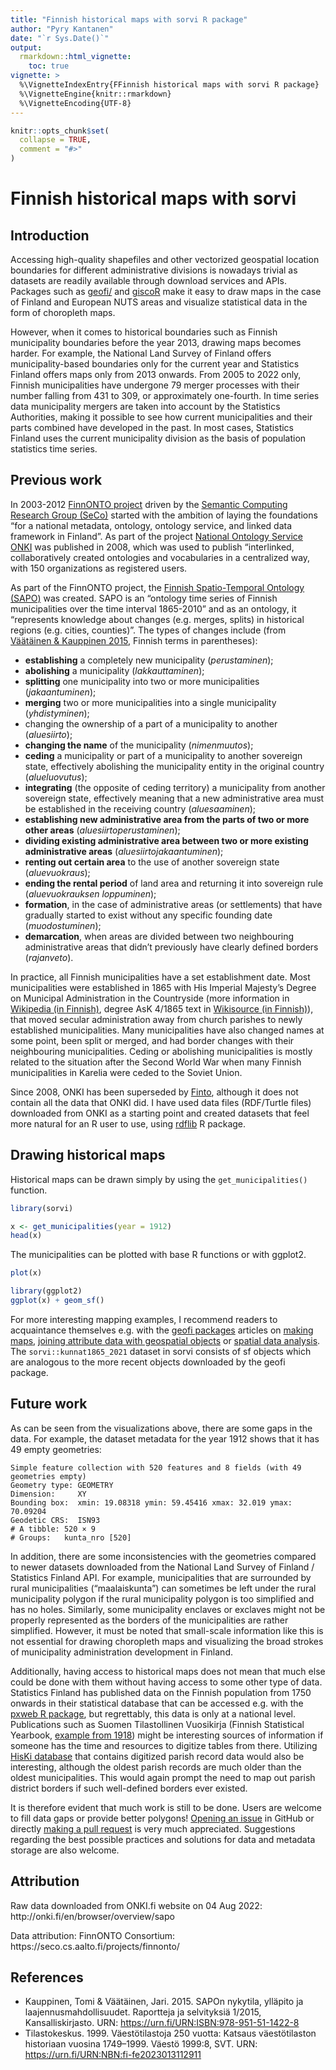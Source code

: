 ```yaml
---
title: "Finnish historical maps with sorvi R package"
author: "Pyry Kantanen"
date: "`r Sys.Date()`"
output: 
  rmarkdown::html_vignette:
    toc: true
vignette: >
  %\VignetteIndexEntry{FFinnish historical maps with sorvi R package}
  %\VignetteEngine{knitr::rmarkdown}
  %\VignetteEncoding{UTF-8}
---
```


```r
knitr::opts_chunk$set(
  collapse = TRUE,
  comment = "#>"
)
```

# Finnish historical maps with sorvi

## Introduction
 
Accessing high-quality shapefiles and other vectorized geospatial location boundaries for different administrative divisions is nowadays trivial as datasets are readily available through download services and APIs. Packages such as [geofi/](https://ropengov.github.io/geofi/) and [giscoR](https://ropengov.github.io/giscoR/) make it easy to draw maps in the case of Finland and European NUTS areas and visualize statistical data in the form of choropleth maps.

However, when it comes to historical boundaries such as Finnish municipality boundaries before the year 2013, drawing maps becomes harder. For example, the National Land Survey of Finland offers municipality-based boundaries only for the current year and Statistics Finland offers maps only from 2013 onwards. From 2005 to 2022 only, Finnish municipalities have undergone 79 merger processes with their number falling from 431 to 309, or approximately one-fourth. In time series data municipality mergers are taken into account by the Statistics Authorities, making it possible to see how current municipalities and their parts combined have developed in the past. In most cases, Statistics Finland uses the current municipality division as the basis of population statistics time series.

## Previous work

In 2003-2012 [FinnONTO project](https://seco.cs.aalto.fi/projects/finnonto/) driven by the [Semantic Computing Research Group (SeCo)](https://seco.cs.aalto.fi) started with the ambition of laying the foundations "for a national metadata, ontology, ontology service, and linked data framework in Finland". As part of the project [National Ontology Service ONKI](http://onki.fi) was published in 2008, which was used to publish "interlinked, collaboratively created ontologies and vocabularies in a centralized way, with 150 organizations as registered users.

As part of the FinnONTO project, the [Finnish Spatio-Temporal Ontology (SAPO)](https://seco.cs.aalto.fi/ontologies/sapo/) was created. SAPO is an "ontology time series of Finnish municipalities over the time interval 1865-2010" and as an ontology, it "represents knowledge about changes (e.g. merges, splits) in historical regions (e.g. cities, counties)". The types of changes include (from [Väätäinen & Kauppinen 2015][1], Finnish terms in parentheses): 

- **establishing** a completely new municipality (*perustaminen*); 
- **abolishing** a municipality (*lakkauttaminen*); 
- **splitting** one municipality into two or more municipalities (*jakaantuminen*); 
- **merging** two or more municipalities into a single municipality (*yhdistyminen*); 
- changing the ownership of a part of a municipality to another (*aluesiirto*); 
- **changing the name** of the municipality (*nimenmuutos*); 
- **ceding** a municipality or part of a municipality to another sovereign state, effectively abolishing the municipality entity in the original country (*alueluovutus*); 
- **integrating** (the opposite of ceding territory) a municipality from another sovereign state, effectively meaning that a new administrative area must be established in the receiving country (*aluesaaminen*); 
- **establishing new administrative area from the parts of two or more other areas** (*aluesiirtoperustaminen*); 
- **dividing existing administrative area between two or more existing administrative areas** (*aluesiirtojakaantuminen*); 
- **renting out certain area** to the use of another sovereign state (*aluevuokraus*); 
- **ending the rental period** of land area and returning it into sovereign rule (*aluevuokrauksen loppuminen*);
- **formation**, in the case of administrative areas (or settlements) that have gradually started to exist without any specific founding date (*muodostuminen*);
- **demarcation**, when areas are divided between two neighbouring administrative areas that didn't previously have clearly defined borders (*rajanveto*).

In practice, all Finnish municipalities have a set establishment date. Most municipalities were established in 1865 with His Imperial Majesty's Degree on Municipal Administration in the Countryside (more information in [Wikipedia (in Finnish)](https://fi.wikipedia.org/w/index.php?title=Vuoden_1865_kunnallisasetus&oldid=18611717), degree AsK 4/1865 text in [Wikisource (in Finnish)](https://fi.wikisource.org/wiki/Asetus_kunnallishallituksesta_maalla_1865)), that moved secular administration away from church parishes to newly established municipalities. Many municipalities have also changed names at some point, been split or merged, and had border changes with their neighbouring municipalities. Ceding or abolishing municipalities is mostly related to the situation after the Second World War when many Finnish municipalities in Karelia were ceded to the Soviet Union.

Since 2008, ONKI has been superseded by [Finto](https://finto.fi/en/), although it does not contain all the data that ONKI did. I have used data files (RDF/Turtle files) downloaded from ONKI as a starting point and created datasets that feel more natural for an R user to use, using [rdflib](https://cran.r-project.org/package=rdflib) R package.

## Drawing historical maps

Historical maps can be drawn simply by using the `get_municipalities()` function.

```r
library(sorvi)

x <- get_municipalities(year = 1912)
head(x)
```

The municipalities can be plotted with base R functions or with ggplot2.

```r
plot(x)

library(ggplot2)
ggplot(x) + geom_sf()
```
For more interesting mapping examples, I recommend readers to acquaintance themselves e.g. with the [geofi packages](https://ropengov.github.io/geofi/index.html) articles on [making maps](https://ropengov.github.io/geofi/articles/geofi_making_maps.html), [joining attribute data with geospatial objects](https://ropengov.github.io/geofi/articles/geofi_joining_attribute_data.html) or [spatial data analysis](https://ropengov.github.io/geofi/articles/geofi_spatial_analysis.html). The `sorvi::kunnat1865_2021` dataset in sorvi consists of sf objects which are analogous to the more recent objects downloaded by the geofi package.

## Future work

As can be seen from the visualizations above, there are some gaps in the data. For example, the dataset metadata for the year 1912 shows that it has 49 empty geometries:

```
Simple feature collection with 520 features and 8 fields (with 49 geometries empty)
Geometry type: GEOMETRY
Dimension:     XY
Bounding box:  xmin: 19.08318 ymin: 59.45416 xmax: 32.019 ymax: 70.09204
Geodetic CRS:  ISN93
# A tibble: 520 × 9
# Groups:   kunta_nro [520]
```

In addition, there are some inconsistencies with the geometries compared to newer datasets downloaded from the National Land Survey of Finland / Statistics Finland API. For example, municipalities that are surrounded by rural municipalities ("maalaiskunta") can sometimes be left under the rural municipality polygon if the rural municipality polygon is too simplified and has no holes. Similarly, some municipality enclaves or exclaves might not be properly represented as the borders of the municipalities are rather simplified. However, it must be noted that small-scale information like this is not essential for drawing choropleth maps and visualizing the broad strokes of municipality administration development in Finland.

Additionally, having access to historical maps does not mean that much else could be done with them without having access to some other type of data. Statistics Finland has published data on the Finnish population from 1750 onwards in their statistical database that can be accessed e.g. with the [pxweb R package](https://ropengov.github.io/pxweb/), but regrettably, this data is only at a national level. Publications such as Suomen Tilastollinen Vuosikirja (Finnish Statistical Yearbook, [example from 1918](https://urn.fi/URN:NBN:fi-fe2023013124885)) might be interesting sources of information if someone has the time and resources to digitize tables from there. Utilizing [HisKi database](https://hiski.genealogia.fi) that contains digitized parish record data would also be interesting, although the oldest parish records are much older than the oldest municipalities. This would again prompt the need to map out parish district borders if such well-defined borders ever existed.

It is therefore evident that much work is still to be done. Users are welcome to fill data gaps or provide better polygons! [Opening an issue](https://github.com/rOpenGov/sorvi/issues) in GitHub or directly [making a pull request](https://github.com/rOpenGov/sorvi/pulls) is very much appreciated. Suggestions regarding the best possible practices and solutions for data and metadata storage are also welcome.

## Attribution

Raw data downloaded from ONKI.fi website on 04 Aug 2022: http://onki.fi/en/browser/overview/sapo 

Data attribution: FinnONTO Consortium: https://seco.cs.aalto.fi/projects/finnonto/

## References

- Kauppinen, Tomi & Väätäinen, Jari. 2015. SAPOn nykytila, ylläpito ja laajennusmahdollisuudet. Raportteja ja selvityksiä 1/2015, Kansalliskirjasto. URN: [https://urn.fi/URN:ISBN:978-951-51-1422-8](https://urn.fi/URN:ISBN:978-951-51-1422-8)
- Tilastokeskus. 1999. Väestötilastoja 250 vuotta: Katsaus väestötilaston historiaan vuosina 1749–1999. Väestö 1999:8, SVT. URN: [https://urn.fi/URN:NBN:fi-fe2023013112911](https://urn.fi/URN:NBN:fi-fe2023013112911)

[1]: https://urn.fi/URN:ISBN:978-951-51-1422-8